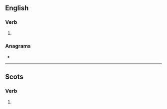 ==English==

===Verb===
{{head|en|verb form}}

# {{en-third-person singular of|boak}}

===Anagrams===
* {{anagrams|en|Bosak|kobas}}

----

==Scots==

===Verb===
{{head|sco|verb form}}

# {{sco-third-person singular of|boak}}